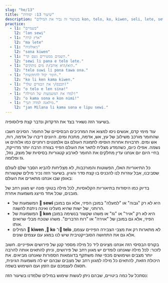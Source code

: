 ```yaml
---
slug: "he/13"
title: "שיעור 13: יסודות"
description: "בשיעור זה נכיר את המילים kon, telo, ko, kiwen, seli, lete, sewi!"
practice:
  - l1: "בשמיים"
    l2: "lon sewi"
  - l1: "ארץ קרה"
    l2: "ma lete"
  - l1: "גיאולוגיה"
    l2: "sona kiwen"
  - l1: "השמים ממטירים גשם קר."
    l2: "sewi li pana e telo lete."
  - l1: "הוא/היא אוהב/ת מים מתוקים."
    l2: "telo suwi li pona tawa ona."
  - l1: "חימר יכול להתקשות."
    l2: "ko li ken kama kiwen."
  - l1: "תכבס/י את הבגדים שלך!"
    l2: "o telo e len sina!"
  - l1: "למדו את המשמעות של המילה!"
    l2: "o kama sona e kon nimi!"
  - l1: "מילאנה למדה תנך."
    l2: "jan Milana li kama sona e lipu sewi."
---
```




בשיעור הזה נשאיר בצד את הדקדוק ונדבר קצת פילוסופיה.

עוד מימי קדם, אנשים ניסו למצוא את המרכיבים הבסיסיים של החומר. הסינים חשבו שהחומר מורכב משילוב של עץ, אש, אדמה, מתכת ומים. היוונים דיברו על אדמה, רוח, אש ומים. תרבויות אחרות הוסיפו לתמונת העולם גם אלמנטים רוחניים כמו אלוהים או נשמה. אפילו כיום, כשהמדע מצליח לתאר את העולם הפיזי בצורה הרבה יותר מדוייקת, בחיי היום יום אנחנו עדין מחלקים את החומר לארבע קטגוריות בסיסיות של מוצק, נוזל, גז ופלזמה.

כל התיאוריות האלו, הפשוטות והמורכבות, לא מצליחות להביא הסבר שלם לעולם שסביבנו, אבל עוזרות לנו להכניס בו קצת סדר והגיון. בשיעור הזה נכיר מילים שקשורות באופן שבו אנחנו מתארים את העולם:

<List>
  <Word sl="kon" m="אויר, נשמה, משמעות, רוח הדברים" />
  <Word sl="telo" m="נוזל, מים" />
  <Word sl="ko" m="חומר במרקם צמיגי או אבקתי, כמו: חול, חימר, בצק או דבק" />
  <Word sl="kiwen" m="חומר מוצק, כמו: אבן, עץ, מתכת" />
  <Word sl="seli" m="אש, חם, לשרוף" />
  <Word sl="lete" m="קר, קור" />
  <Word sl="sewi" m="שמים, גבוה, נשמה" />
</List>

בדיוק כמו היסודות בתיאוריות הקלאסיות, לכל מילה בטוקי פונה יש מגוון רחב של מובנים, שכל אחד מייצג משמעות אחרת. 

* המשמעות של **󱥚 sewi** היא לא רק "גבוה" או "למעלה" במובן הפיזי, אלא גם במובן הרוחני, של ישות שהיא מעלינו ואינה ניתנת להשגה.
* המשמעות של **󱤝 kon** היא לא רק "אויר" או "גז" או משהו שקשור בנשימה במובן הפיזי, אלא גם במובן של "אוירה" או "רוח הדברים". משהו שנוכח מבלי שרואים אותו. 
* המילים **󱤛 kiwen** ,**󱤜 ko** ו־**󱥪 telo** לא מתארות רק את מצבי הצבירה הפיזיים עצמם, אלא גם את התחושה הסובייקטיבית  שיש לנו במגע עם עצמים שונים. 

בקורס הבסיסי הזה אנחנו מציגים ליד כל מילה מספר קטן של פירושים אופייניים. חשוב לזכור: לכל מילה שאנחנו לומדים יש מגוון רחב של פירושים, וניתן להתאים אותה להרבה יותר מצבים ושימושים מכפי שזה משתקף בדוגמאות הספורות שאנחנו מביאים. את היכולת הזאת, להתאים כל מילה למגוון רחב של מצבים שבהם יש לה משמעות הגיונית, תסגלו לעצמכם עם הזמן ועם השימוש בשפה.

נסתכל על כמה ביטויים, שבהם ניתן לעשות שימוש במילים שלמדנו בשיעור הזה:

<List>
  <Word sl="kiwen kasi" m="החלק הקשה של צמח כלשהו, עץ שמשמש לנגרות" />
  <Word sl="ko lete" m="מקפא, שלג" />
  <Word sl="kon sewi" m="ישות רוחנית" />
  <Word sl="telo nasa" m="משקה שגורם לשיכרות, אלכוהול" />
  <Sentence sl="lete li awen e moku." m="קור משמר את המזון." />
  <Sentence sl="seli li moku e kiwen kasi." m="האש איכלה את העץ." />
  <Sentence sl="telo li kama tan sewi." m="יורד גשם!" />
  <Sentence sl="o kama sona e kon toki!" m="יש ללמוד את המשמעות של הדברים!" />
</List>

<Practice exercises={frontmatter.practice} />

